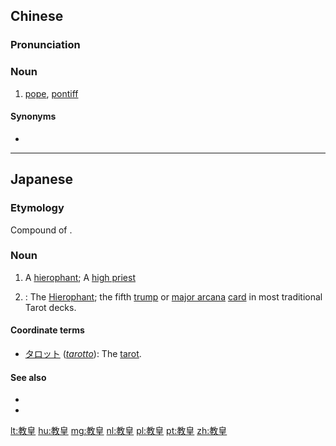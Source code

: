 ==Chinese==
{{zh-forms}}

===Pronunciation===
{{zh-pron
|m=jiàohuáng
|c=gaau3 wong4
|mn=kàu-hông
|cat=n
}}

===Noun===
{{zh-noun}}

# [[pope]], [[pontiff]]

====Synonyms====
* {{zh-l|教宗}}

----

==Japanese==
{{ja-kanjitab|きょう|おう|yomi=on}}

===Etymology===
Compound of {{compound|教|tr1=kyō|t1=religion, religious teachings|皇|tr2=ō|t2=superior|lang=ja|sort=きょうおう}}.

===Noun===
{{ja-noun|きょうおう}}

# A [[hierophant]]; A [[high priest]]
# {{lb|ja|tarot}}: The [[hierophant|Hierophant]]; the fifth [[trump]] or [[major arcana]] [[card]] in most traditional Tarot decks.

====Coordinate terms====
* [[タロット]] (''[[tarotto]]''): The [[tarot]].

====See also====
* {{pedialite|lang=ja}}
* {{pedialite|The Hierophant}}

[[lt:教皇]]
[[hu:教皇]]
[[mg:教皇]]
[[nl:教皇]]
[[pl:教皇]]
[[pt:教皇]]
[[zh:教皇]]
